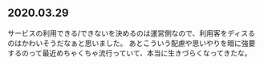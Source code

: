 
## 2020.03.29

<TwitterCard id='1244117298052390912' />

サービスの利用できる/できないを決めるのは運営側なので、利用客をディスるのはかわいそうだなぁと思いました。
あとこういう配慮や思いやりを暗に強要するのって最近めちゃくちゃ流行っていて、本当に生きづらくなってきたな。
